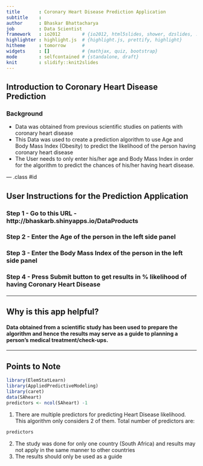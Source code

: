 ```yaml
---
title       : Coronary Heart Disease Prediction Application
subtitle    : 
author      : Bhaskar Bhattacharya
job         : Data Scientist
framework   : io2012        # {io2012, html5slides, shower, dzslides, ...}
highlighter : highlight.js  # {highlight.js, prettify, highlight}
hitheme     : tomorrow      # 
widgets     : []            # {mathjax, quiz, bootstrap}
mode        : selfcontained # {standalone, draft}
knit        : slidify::knit2slides
---
```


## Introduction to Coronary Heart Disease Prediction
  
    
### Background
- Data was obtained from previous scientific studies on patients with coronary heart disease
- This Data was used to create a prediction algorithm to use Age and Body Mass Index (Obesity) to predict the likelihood of the person having coronary heart disease
- The User needs to only enter his/her age and Body Mass Index in order for the algorithm to predict the chances of his/her having heart disease.

--- .class #id 

## User Instructions for the Prediction Application
  
    
### Step 1 - Go to this URL - http://bhaskarb.shinyapps.io/DataProducts
#### 
  
### Step 2 - Enter the Age of the person in the left side panel
#### 
  
  
### Step 3 - Enter the Body Mass Index of the person in the left side panel
####  
  
  
### Step 4 - Press Submit button to get results in % likelihood of having Coronary Heart Disease
#### 

---

## Why is this app helpful?
  
####   
#### Data obtained from a scientific study has been used to prepare the algorithm and hence the results may serve as a guide to planning a person's medical treatment/check-ups.  

---

## Points to Note
  
```r
library(ElemStatLearn)
library(AppliedPredictiveModeling)
library(caret)
data(SAheart)
predictors <- ncol(SAheart) -1
```

1. There are multiple predictors for predicting Heart Disease likelihood. This algorithm only considers 2 of them. Total number of predictors are: 
```r

predictors
```
  
  
2. The study was done for only one country (South Africa) and results may not apply in the same manner to other countries
3. The results should only be used as a guide


